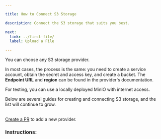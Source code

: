 ```yaml
---

title: How to Connect S3 Storage

description: Connect the S3 storage that suits you best.

next:
  link: ../first-file/
  label: Upload a File

---
```







You can choose any S3 storage provider.

In most cases, the process is the same: you need to create a service account, obtain the secret and access key, and create a bucket.
The **Endpoint URL** and **region** can be found in the provider's documentation.

<Aside type="tip">
  For testing, you can use a locally deployed MinIO with internet access.
</Aside>

Below are several guides for creating and connecting S3 storage, and the list will continue to grow.

<br/>
<a href="https://github.com/defaultuploader/documentation/tree/master/src/content/docs/start/s3-list" target="_blank">Create a PR</a> to add a new provider.

### Instructions:

<CardGrid>
  <ImageCardLink href="../s3-list/minio/" sources={[MinIO, MinIO]} alt="MinIO logo" />
  <ImageCardLink href="../s3-list/vk/" sources={[VKBlack, VKWhite]} alt="VK Cloud logo" />
  <ImageCardLink href="../s3-list/backblaze/" sources={[BackblazeBlack, BackblazeWhite]} alt="Backblaze logo" />
  <ImageCardLink href="../s3-list/selectel/" sources={[SelectelBlack, SelectelWhite]} alt="Selectel logo" />
</CardGrid>